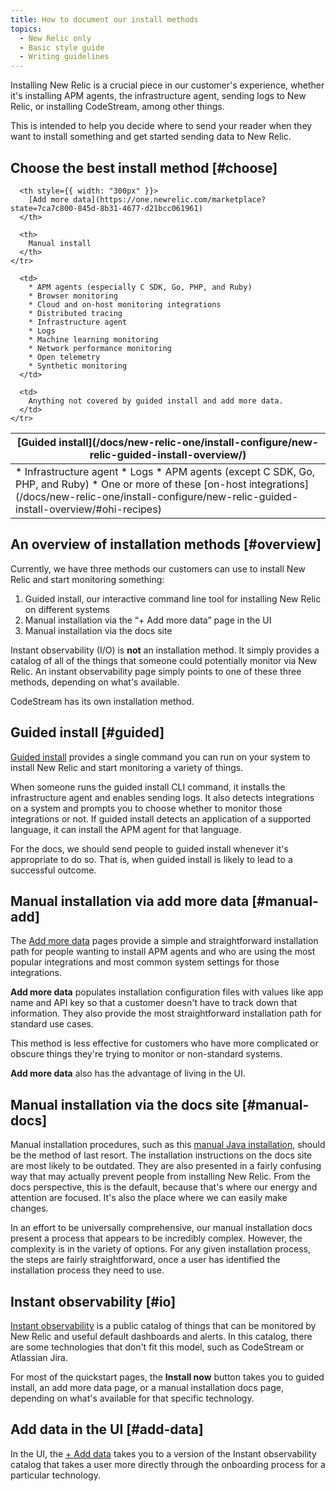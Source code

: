 ```yaml
---
title: How to document our install methods
topics:
  - New Relic only
  - Basic style guide
  - Writing guidelines
---
```


Installing New Relic is a crucial piece in our customer's experience, whether it's installing APM agents, the infrastructure agent, sending logs to New Relic, or installing CodeStream, among other things.

This is intended to help you decide where to send your reader when they want to install something and get started sending data to New Relic.

## Choose the best install method [#choose]

<table>
  <thead>
    <tr>
      <th style={{ width: "300px" }}>
        [Guided install](/docs/new-relic-one/install-configure/new-relic-guided-install-overview/)
      </th>

      <th style={{ width: "300px" }}>
        [Add more data](https://one.newrelic.com/marketplace?state=7ca7c800-845d-8b31-4677-d21bcc061961)
      </th>

      <th>
        Manual install
      </th>
    </tr>
  </thead>

  <tbody>
    <tr>
      <td>
        * Infrastructure agent
        * Logs
        * APM agents (except C SDK, Go, PHP, and Ruby)
        * One or more of these [on-host integrations](/docs/new-relic-one/install-configure/new-relic-guided-install-overview/#ohi-recipes)
      </td>

      <td>
        * APM agents (especially C SDK, Go, PHP, and Ruby)
        * Browser monitoring
        * Cloud and on-host monitoring integrations
        * Distributed tracing
        * Infrastructure agent
        * Logs
        * Machine learning monitoring
        * Network performance monitoring
        * Open telemetry
        * Synthetic monitoring
      </td>

      <td>
        Anything not covered by guided install and add more data.
      </td>
    </tr>
  </tbody>
</table>

## An overview of installation methods [#overview]

Currently, we have three methods our customers can use to install New Relic and start monitoring something:

1. Guided install, our interactive command line tool for installing New Relic on different systems
2. Manual installation via the “+ Add more data” page in the UI
3. Manual installation via the docs site

Instant observability (I/O) is **not** an installation method. It simply provides a catalog of all of the things that someone could potentially monitor via New Relic. An instant observability page simply points to one of these three methods, depending on what's available.

CodeStream has its own installation method.

## Guided install [#guided]

[Guided install](/docs/new-relic-one/install-configure/new-relic-guided-install-overview/) provides a single command you can run on your system to install New Relic and start monitoring a variety of things.

When someone runs the guided install CLI command, it installs the infrastructure agent and enables sending logs. It also detects integrations on a system and prompts you to choose whether to monitor those integrations or not. If guided install detects an application of a supported language, it can install the APM agent for that language.

For the docs, we should send people to guided install whenever it's appropriate to do so. That is, when guided install is likely to lead to a successful outcome.

## Manual installation via add more data [#manual-add]

The [Add more data](https://one.newrelic.com/marketplace?state=7ca7c800-845d-8b31-4677-d21bcc061961) pages provide a simple and straightforward installation path for people wanting to install APM agents and who are using the most popular integrations and most common system settings for those integrations.

**Add more data** populates installation configuration files with values like app name and API key so that a customer doesn't have to track down that information. They also provide the most straightforward installation path for standard use cases.

This method is less effective for customers who have more complicated or obscure things they're trying to monitor or non-standard systems.

**Add more data** also has the advantage of living in the UI.

## Manual installation via the docs site [#manual-docs]

Manual installation procedures, such as this [manual Java installation](/docs/apm/agents/java-agent/installation/install-java-agent), should be the method of last resort. The installation instructions on the docs site are most likely to be outdated. They are also presented in a fairly confusing way that may actually prevent people from installing New Relic. From the docs perspective, this is the default, because that's where our energy and attention are focused. It's also the place where we can easily make changes.

In an effort to be universally comprehensive, our manual installation docs present a process that appears to be incredibly complex. However, the complexity is in the variety of options. For any given installation process, the steps are fairly straightforward, once a user has identified the installation process they need to use.

## Instant observability [#io]

[Instant observability](https://newrelic.com/instant-observability) is a public catalog of things that can be monitored by New Relic and useful default dashboards and alerts. In this catalog, there are some technologies that don't fit this model, such as CodeStream or Atlassian Jira.

For most of the quickstart pages, the **Install now** button takes you to guided install, an add more data page, or a manual installation docs page, depending on what's available for that specific technology.

## Add data in the UI [#add-data]

In the UI, the [+ Add data](https://one.newrelic.com/marketplace?state=7ca7c800-845d-8b31-4677-d21bcc061961) takes you to a version of the Instant observability catalog that takes a user more directly through the onboarding process for a particular technology.

